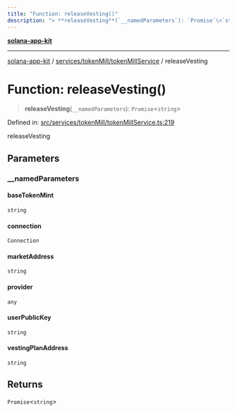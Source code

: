 ```yaml
---
title: "Function: releaseVesting()"
description: "> **releaseVesting**(`__namedParameters`): `Promise`\<`string`\>"
---
```


[**solana-app-kit**](../../../../README.mdx)

***

[solana-app-kit](../../../../README.mdx) / [services/tokenMill/tokenMillService](../README.mdx) / releaseVesting

# Function: releaseVesting()

> **releaseVesting**(`__namedParameters`): `Promise`\<`string`\>

Defined in: [src/services/tokenMill/tokenMillService.ts:219](https://github.com/SendArcade/solana-social-starter/blob/b27156124ee1831d644b1af765e8d55a2885cd4f/src/services/tokenMill/tokenMillService.ts#L219)

releaseVesting

## Parameters

### \_\_namedParameters

#### baseTokenMint

`string`

#### connection

`Connection`

#### marketAddress

`string`

#### provider

`any`

#### userPublicKey

`string`

#### vestingPlanAddress

`string`

## Returns

`Promise`\<`string`\>
